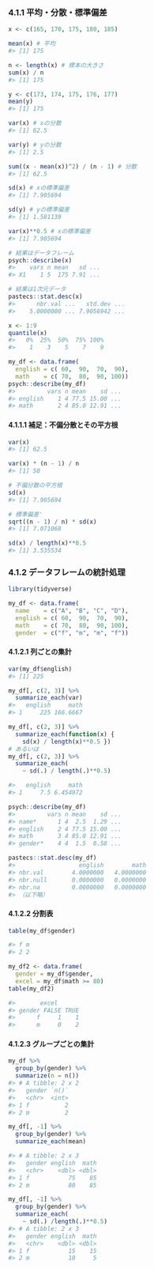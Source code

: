 ### 4.1.1 平均・分散・標準偏差

```r
x <- c(165, 170, 175, 180, 185)

mean(x) # 平均
#> [1] 175
```

```r
n <- length(x) # 標本の大きさ
sum(x) / n
#> [1] 175
```

```r
y <- c(173, 174, 175, 176, 177)
mean(y)
#> [1] 175
```

```r
var(x) # xの分散
#> [1] 62.5

var(y) # yの分散
#> [1] 2.5
```

```r
sum((x - mean(x))^2) / (n - 1) # 分散
#> [1] 62.5
```

```r
sd(x) # xの標準偏差
#> [1] 7.905694

sd(y) # yの標準偏差
#> [1] 1.581139
```

```r
var(x)**0.5 # xの標準偏差
#> [1] 7.905694
```

```r
# 結果はデータフレーム
psych::describe(x)
#>    vars n mean   sd ...
#> X1    1 5  175 7.91 ...

# 結果は1次元データ
pastecs::stat.desc(x)
#>      nbr.val ...   std.dev ...
#>    5.0000000 ... 7.9056942 ...
```

```r
x <- 1:9
quantile(x)
#>   0%  25%  50%  75% 100% 
#>    1    3    5    7    9 
```

```r
my_df <- data.frame(
  english = c( 60,  90,  70,  90),
  math    = c( 70,  80,  90, 100))
psych::describe(my_df)
#>         vars n mean    sd ...
#> english    1 4 77.5 15.00 ...
#> math       2 4 85.0 12.91 ...


```

#### 4.1.1.1 補足：不偏分散とその平方根

```r
var(x)
#> [1] 62.5

var(x) * (n - 1) / n
#> [1] 50
```

```r
# 不偏分散の平方根
sd(x)
#> [1] 7.905694

# 標準偏差'
sqrt((n - 1) / n) * sd(x)
#> [1] 7.071068
```

```r
sd(x) / length(x)**0.5
#> [1] 3.535534
```

### 4.1.2 データフレームの統計処理

```r
library(tidyverse)

my_df <- data.frame(
  name    = c("A", "B", "C", "D"),
  english = c( 60,  90,  70,  90),
  math    = c( 70,  80,  90, 100),
  gender  = c("f", "m", "m", "f"))
```

#### 4.1.2.1 列ごとの集計

```r
var(my_df$english)
#> [1] 225
```

```r
my_df[, c(2, 3)] %>%
  summarize_each(var)
#>   english     math
#> 1     225 166.6667
```

```r
my_df[, c(2, 3)] %>%
  summarize_each(function(x) {
    sd(x) / length(x)**0.5 })
# あるいは
my_df[, c(2, 3)] %>%
  summarize_each(
    ~ sd(.) / length(.)**0.5)

#>   english     math
#> 1     7.5 6.454972
```

```r
psych::describe(my_df)
#>         vars n mean    sd ...
#> name*      1 4  2.5  1.29 ...
#> english    2 4 77.5 15.00 ...
#> math       3 4 85.0 12.91 ...
#> gender*    4 4  1.5  0.58 ...

pastecs::stat.desc(my_df)
#>                  english        math
#> nbr.val        4.0000000   4.0000000
#> nbr.null       0.0000000   0.0000000
#> nbr.na         0.0000000   0.0000000
#> （以下略）
```

#### 4.1.2.2 分割表

```r
table(my_df$gender)

#> f m 
#> 2 2 
```

```r
my_df2 <- data.frame(
  gender = my_df$gender,
  excel = my_df$math >= 80)
table(my_df2)

#>       excel
#> gender FALSE TRUE
#>      f     1    1
#>      m     0    2
```

#### 4.1.2.3 グループごとの集計

```r
my_df %>%
  group_by(gender) %>%
  summarize(n = n())
#> # A tibble: 2 x 2
#>   gender `n()`
#>   <chr>  <int>
#> 1 f          2
#> 2 m          2
```

```r
my_df[, -1] %>%
  group_by(gender) %>%
  summarize_each(mean)

#> # A tibble: 2 x 3
#>   gender english  math
#>   <chr>    <dbl> <dbl>
#> 1 f           75    85
#> 2 m           80    85
```

```r
my_df[, -1] %>%
  group_by(gender) %>%
  summarize_each(
    ~ sd(.) /length(.)**0.5)
#> # A tibble: 2 x 3
#>   gender english  math
#>   <chr>    <dbl> <dbl>
#> 1 f           15    15
#> 2 m           10     5
```

